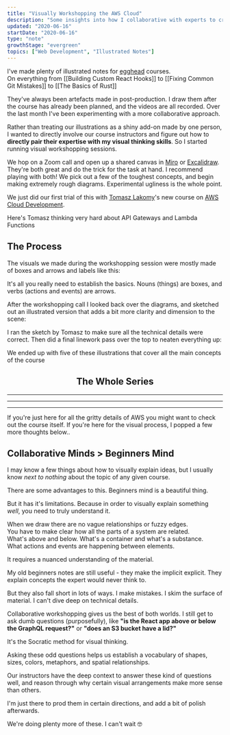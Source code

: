 ```yaml
---
title: "Visually Workshopping the AWS Cloud"
description: "Some insights into how I collaborative with experts to create illustrated notes on technical topics"
updated: "2020-06-16"
startDate: "2020-06-16"
type: "note"
growthStage: "evergreen"
topics: ["Web Development", "Illustrated Notes"]
---
```


<IntroParagraph>

I've made plenty of illustrated notes for <a href="https://egghead.io/">egghead</a> courses.  
On everything from [[Building Custom React Hooks]] to [[Fixing Common Git Mistakes]] to [[The Basics of Rust]]

</IntroParagraph>

They've always been artefacts made in post-production. I draw them after the course has already been planned, and the videos are all recorded. Over the last month I've been experimenting with a more collaborative approach.

Rather than treating our illustrations as a shiny add-on made by one person, I wanted to directly involve our course instructors and figure out how to **directly pair their expertise with my visual thinking skills**. So I started running visual workshopping sessions.

We hop on a Zoom call and open up a shared canvas in <a href="https://miro.com/">Miro</a> or <a href="https://excalidraw.com/">Excalidraw</a>. <Footnote idName={1}>They're both great and do the trick for the task at hand. I recommend playing with both!</Footnote>
We pick out a few of the toughest concepts, and begin making extremely rough diagrams. Experimental ugliness is the whole point.

We just did our first trial of this with <a href="https://tlakomy.com">Tomasz Lakomy</a>'s new course on <a href="https://egghead.io/courses/build-an-app-with-the-aws-cloud-development-kit">AWS Cloud Development</a>.

Here's Tomasz thinking very hard about API Gateways and Lambda Functions

<ImageFrame
  width="1200px"
  alt="A screenshot of the zoom video call where we're drawing out rough diagrams"
  src="https://res.cloudinary.com/dg3gyk0gu/image/upload/c_scale,w_1200/v1592314229/maggieappleton.com/notes/visual-aws/workshop-screen.png"
/>

## The Process

The visuals we made during the workshopping session were mostly made of boxes
and arrows and labels like this:

<ImageFrame
  width="950px"
  alt="A sketchy diagram of the elements inside an AWS data centre"
  src="https://res.cloudinary.com/dg3gyk0gu/image/upload/c_scale,w_950/v1592317154/maggieappleton.com/notes/visual-aws/aws-cdk-post-10.png"
/>

It's all you really need to establish the basics. Nouns (things) are boxes,
and verbs (actions and events) are arrows.

After the workshopping call I looked back over the diagrams, and sketched out
an illustrated version that adds a bit more clarity and dimension to the
scene:

<ImageFrame
  width="950px"
  alt="A blue pencil sketch of the elements inside an AWS data centre and how they connect to a React app"
  src="https://res.cloudinary.com/dg3gyk0gu/image/upload/c_scale,w_950/v1592317154/maggieappleton.com/notes/visual-aws/aws-cdk-post-11.png"
/>

I ran the sketch by Tomasz to make sure all the technical details were
correct. Then did a final linework pass over the top to neaten everything up:

<BasicImage
  width="950px"
  alt="A refined ink ilustration showing the relationship between a React app, AWS API gateway, and lambda functions"
  src="https://res.cloudinary.com/dg3gyk0gu/image/upload/c_scale,f_auto,q_auto:good,w_1200/v1592317154/maggieappleton.com/notes/visual-aws/aws-cdk-post-12.png"
/>

We ended up with five of these illustrations that cover all the main concepts of
the course

<Center>

## The Whole Series

</Center>

<TwoColumn maxWidth="1400px" alignItems="flex-start">

<ImageFrame
  width="720px"
  alt="Rough sketches of the location of AWS data centres"
  src="https://res.cloudinary.com/dg3gyk0gu/image/upload/c_scale,f_auto,q_auto:good,w_1200/v1592317152/maggieappleton.com/notes/visual-aws/aws-cdk-post-7.png"
/>

<ImageFrame
  width="720px"
  alt="Blue pencil sketches of the location of AWS data centres"
  src="https://res.cloudinary.com/dg3gyk0gu/image/upload/c_scale,f_auto,q_auto:good,w_1200/v1592317153/maggieappleton.com/notes/visual-aws/aws-cdk-post-8.png"
/>

</TwoColumn>

<BasicImage
  width="950px"
  alt="Final illustration of the location of AWS data centres"
  src="https://res.cloudinary.com/dg3gyk0gu/image/upload/c_scale,f_auto,q_auto:good,w_1200/v1592317155/maggieappleton.com/notes/visual-aws/aws-cdk-post-9.png"
/>

---

<TwoColumn maxWidth="1400px" alignItems="flex-start">

<ImageFrame
  width="720px"
  alt=""
  src="https://res.cloudinary.com/dg3gyk0gu/image/upload/c_scale,f_auto,q_auto:good,w_1200/v1592317155/maggieappleton.com/notes/visual-aws/aws-cdk-post-13.png"
/>

<ImageFrame
  width="720px"
  src="https://res.cloudinary.com/dg3gyk0gu/image/upload/c_scale,f_auto,q_auto:good,w_1200/v1592317156/maggieappleton.com/notes/visual-aws/aws-cdk-post-14.png"
/>

</TwoColumn>

<BasicImage
  alt=""
  width="950px"
  src="https://res.cloudinary.com/dg3gyk0gu/image/upload/c_scale,w_950/v1592317155/maggieappleton.com/notes/visual-aws/aws-cdk-post-15.png"
/>

<BasicImage
  alt=""
  width="950px"
  src="https://res.cloudinary.com/dg3gyk0gu/image/upload/c_scale,w_950/v1592317157/maggieappleton.com/notes/visual-aws/aws-cdk-post-16.png"
/>

---

<TwoColumn maxWidth="1400px" alignItems="flex-start">

<ImageFrame
  alt=""
  width="720px"
  src="https://res.cloudinary.com/dg3gyk0gu/image/upload/c_scale,f_auto,q_auto:good,w_1200/v1592317152/maggieappleton.com/notes/visual-aws/aws-cdk-post-4.png"
/>

<ImageFrame
  alt=""
  width="720px"
  src="https://res.cloudinary.com/dg3gyk0gu/image/upload/c_scale,f_auto,q_auto:good,w_1200/v1592317151/maggieappleton.com/notes/visual-aws/aws-cdk-post-5.png"
/>

</TwoColumn>

<BasicImage
  alt=""
  width="950px"
  src="https://res.cloudinary.com/dg3gyk0gu/image/upload/c_scale,f_auto,q_auto:good,w_1200/v1592317153/maggieappleton.com/notes/visual-aws/aws-cdk-post-6.png"
/>

---

<TwoColumn maxWidth="1400px" alignItems="flex-start">

<ImageFrame
  alt=""
  width="720px"
  src="https://res.cloudinary.com/dg3gyk0gu/image/upload/c_scale,f_auto,q_auto:good,w_1200/v1592317151/maggieappleton.com/notes/visual-aws/aws-cdk-post-1.png"
/>

<ImageFrame
  alt=""
  width="720px"
  src="https://res.cloudinary.com/dg3gyk0gu/image/upload/c_scale,f_auto,q_auto:good,w_1200/v1592317152/maggieappleton.com/notes/visual-aws/aws-cdk-post-2.png"
/>

</TwoColumn>

<BasicImage
  alt=""
  width="950px"
  src="https://res.cloudinary.com/dg3gyk0gu/image/upload/c_scale,f_auto,q_auto:good,w_1200/v1592317152/maggieappleton.com/notes/visual-aws/aws-cdk-post-3.png"
/>

If you're just here for all the gritty details of AWS you might want to check out the course itself. If you're here for the visual process, I popped a few more thoughts below..

<ImageLink href="https://egghead.io/courses/build-an-app-with-the-aws-cloud-development-kit">
  <ImageFrame
    alt="Shareable Custom Hooks in React"
    src="https://og-image-egghead-course.now.sh/build-an-app-with-the-aws-cloud-development-kit"
  />
</ImageLink>

## Collaborative Minds > Beginners Mind

I may know a few things about how to visually explain ideas, but I usually
know _next to nothing_ about the topic of any given course.

There are some advantages to this.
Beginners mind is a beautiful thing.

But it has it's limitations. Because in order to visually explain something _well_, you need to truly understand it.

When we draw there are no vague relationships or fuzzy edges.  
You have to make clear how all the parts of a system are related.  
What's above and below. What's a container and what's a substance.  
What actions and events are happening between elements.

It requires a nuanced understanding of the material.

My old beginners notes are still useful - they make the implicit explicit.
They explain concepts the expert would never think to.

But they also fall short in lots of ways. I make mistakes. I skim the surface of material. I can't dive deep on technical details.

Collaborative workshopping gives us the best of both worlds. I still get to ask dumb questions (purposefully), like **"is the React app above or below the GraphQL request?"** or **"does an S3 bucket have a lid?"**

It's the Socratic method for visual thinking.

Asking these odd questions helps us establish a vocabulary of shapes, sizes, colors, metaphors, and spatial relationships.

Our instructors have the deep context to answer these kind of questions well, and reason through why certain visual arrangements make more sense than others.

I'm just there to prod them in certain directions, and add a bit of polish afterwards.

We're doing plenty more of these. I can't wait <span>🤓</span>
